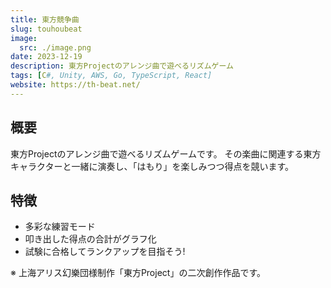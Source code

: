 ```yaml
---
title: 東方競争曲
slug: touhoubeat
image:
  src: ./image.png
date: 2023-12-19
description: 東方Projectのアレンジ曲で遊べるリズムゲーム
tags: [C#, Unity, AWS, Go, TypeScript, React]
website: https://th-beat.net/
---
```


## 概要

東方Projectのアレンジ曲で遊べるリズムゲームです。
その楽曲に関連する東方キャラクターと一緒に演奏し、「はもり」を楽しみつつ得点を競います。

## 特徴

- 多彩な練習モード
- 叩き出した得点の合計がグラフ化
- 試験に合格してランクアップを目指そう!

※ 上海アリス幻樂団様制作「東方Project」の二次創作作品です。
